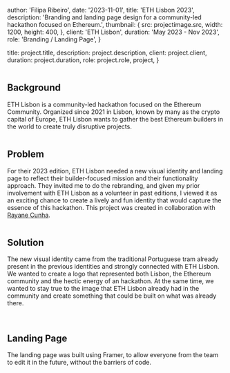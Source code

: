
  author: 'Filipa Ribeiro',
  date: '2023-11-01',
  title: 'ETH Lisbon 2023',
  description:
    'Branding and landing page design for a community-led hackathon focused on Ethereum.',
  thumbnail: {
    src: projectimage.src,
    width: 1200,
    height: 400,
  },
  client: 'ETH Lisbon',
  duration: 'May 2023 - Nov 2023',
  role: 'Branding / Landing Page',
}

  title: project.title,
  description: project.description,
  client: project.client,
  duration: project.duration,
  role: project.role,
  project,
}

<Image src={projectimage} alt="" />

## Background 

ETH Lisbon is a community-led hackathon focused on the Ethereum Community. Organized since 2021 in Lisbon, known by many as the crypto capital of Europe, ETH Lisbon wants to gather the best Ethereum builders in the world to create truly disruptive projects.

<Image src={image1} alt="" />

## Problem

For their 2023 edition, ETH Lisbon needed a new visual identity and landing page to reflect their builder-focused mission and their functionality approach. They invited me to do the rebranding, and given my prior involvement with ETH Lisbon as a volunteer in past editions, I viewed it as an exciting chance to create a lively and fun identity that would capture the essence of this hackathon. This project was created in collaboration with [Rayane Cunha](https://www.linkedin.com/in/raycussan).

<Image src={image3} alt="" />



## Solution

The new visual identity came from the traditional Portuguese tram already present in the previous identities and strongly connected with ETH Lisbon. We wanted to create a logo that represented both Lisbon, the Ethereum community and the hectic energy of an hackathon. At the same time, we wanted to stay true to the image that ETH Lisbon already had in the community and create something that could be built on what was already there.

<Image src={image2} alt="" />

<Image src={image4} alt="" />

<Image src={image7} alt="" />

<Image src={image6} alt="" />

## Landing Page

The landing page was built using Framer, to allow everyone from the team to edit it in the future, without the barriers of code.

<Image src={image10} alt="" />

<Image src={image9} alt="" />